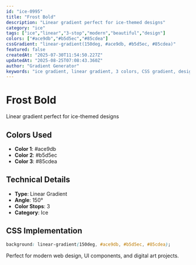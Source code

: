 ```yaml
---
id: "ice-0995"
title: "Frost Bold"
description: "Linear gradient perfect for ice-themed designs"
category: "ice"
tags: ["ice","linear","3-stop","modern","beautiful","design"]
colors: ["#ace9db","#b5d5ec","#85cdea"]
cssGradient: "linear-gradient(150deg, #ace9db, #b5d5ec, #85cdea)"
featured: false
createdAt: "2025-07-30T11:54:50.227Z"
updatedAt: "2025-08-25T07:08:43.360Z"
author: "Gradient Generator"
keywords: "ice gradient, linear gradient, 3 colors, CSS gradient, design, #ace9db, #b5d5ec, #85cdea"
---
```


# Frost Bold

Linear gradient perfect for ice-themed designs

## Colors Used
- **Color 1**: #ace9db
- **Color 2**: #b5d5ec
- **Color 3**: #85cdea

## Technical Details
- **Type**: Linear Gradient
- **Angle**: 150°
- **Color Stops**: 3
- **Category**: Ice

## CSS Implementation
```css
background: linear-gradient(150deg, #ace9db, #b5d5ec, #85cdea);
```

Perfect for modern web design, UI components, and digital art projects.
